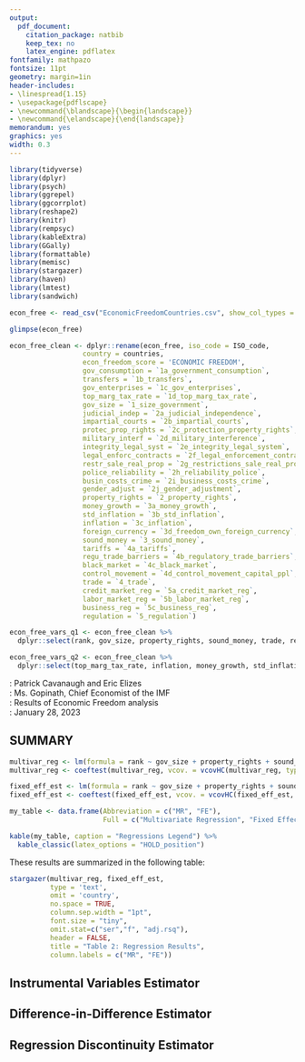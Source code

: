 ```yaml
---
output:
  pdf_document:
    citation_package: natbib
    keep_tex: no
    latex_engine: pdflatex
fontfamily: mathpazo
fontsize: 11pt
geometry: margin=1in
header-includes: 
- \linespread{1.15}
- \usepackage{pdflscape}
- \newcommand{\blandscape}{\begin{landscape}}
- \newcommand{\elandscape}{\end{landscape}}
memorandum: yes
graphics: yes
width: 0.3
---
```


```r
library(tidyverse)
library(dplyr)
library(psych)
library(ggrepel)
library(ggcorrplot)
library(reshape2)
library(knitr)
library(rempsyc)
library(kableExtra)
library(GGally)
library(formattable)
library(memisc)
library(stargazer)
library(haven)
library(lmtest)
library(sandwich)
```

```r
econ_free <- read_csv("EconomicFreedomCountries.csv", show_col_types = FALSE)
```

```r
glimpse(econ_free)
```

```r
econ_free_clean <- dplyr::rename(econ_free, iso_code = ISO_code,
                  country = countries,
                  econ_freedom_score = 'ECONOMIC FREEDOM',
                  gov_consumption = `1a_government_consumption`,
                  transfers = `1b_transfers`,
                  gov_enterprises = `1c_gov_enterprises`,
                  top_marg_tax_rate = `1d_top_marg_tax_rate`,
                  gov_size = `1_size_government`,
                  judicial_indep = `2a_judicial_independence`,
                  impartial_courts = `2b_impartial_courts`,
                  protec_prop_rights = `2c_protection_property_rights`,
                  military_interf = `2d_military_interference`,
                  integrity_legal_syst = `2e_integrity_legal_system`, 
                  legal_enforc_contracts = `2f_legal_enforcement_contracts`,
                  restr_sale_real_prop = `2g_restrictions_sale_real_property`,
                  police_reliability = `2h_reliability_police`,
                  busin_costs_crime = `2i_business_costs_crime`,
                  gender_adjust = `2j_gender_adjustment`,
                  property_rights = `2_property_rights`,
                  money_growth = `3a_money_growth`,
                  std_inflation = `3b_std_inflation`,
                  inflation = `3c_inflation`,
                  foreign_currency = `3d_freedom_own_foreign_currency`,
                  sound_money = `3_sound_money`,
                  tariffs = `4a_tariffs`,
                  regu_trade_barriers = `4b_regulatory_trade_barriers`,
                  black_market = `4c_black_market`,
                  control_movement = `4d_control_movement_capital_ppl`,
                  trade = `4_trade`,
                  credit_market_reg = `5a_credit_market_reg`,
                  labor_market_reg = `5b_labor_market_reg`,
                  business_reg = `5c_business_reg`,
                  regulation = `5_regulation`)
```

```r
econ_free_vars_q1 <- econ_free_clean %>%
  dplyr::select(rank, gov_size, property_rights, sound_money, trade, regulation)

econ_free_vars_q2 <- econ_free_clean %>%
  dplyr::select(top_marg_tax_rate, inflation, money_growth, std_inflation, regu_trade_barriers, business_reg)
```

\begin{center}\textbf{MEMORANDUM}\end{center}

\textbf{FROM}: Patrick Cavanaugh and Eric Elizes  
\textbf{TO}: Ms. Gopinath, Chief Economist of the IMF  
\textbf{SUBJECT}: Results of Economic Freedom analysis  
\textbf{DATE}: January 28, 2023

\par\noindent\rule{\textwidth}{0.4pt}



## SUMMARY 

```r
multivar_reg <- lm(formula = rank ~ gov_size + property_rights + sound_money + trade + regulation, data = econ_free_clean)
multivar_reg <- coeftest(multivar_reg, vcov. = vcovHC(multivar_reg, type = 'HC1'))

fixed_eff_est <- lm(formula = rank ~ gov_size + property_rights + sound_money + trade + regulation + country , data = econ_free_clean)
fixed_eff_est <- coeftest(fixed_eff_est, vcov. = vcovHC(fixed_eff_est, type = 'HC1'))
```

```r
my_table <- data.frame(Abbreviation = c("MR", "FE"),
                       Full = c("Multivariate Regression", "Fixed Effects Estimator"))

kable(my_table, caption = "Regressions Legend") %>%
  kable_classic(latex_options = "HOLD_position")
```

These results are summarized in the following table:

\newpage
\blandscape

```r
stargazer(multivar_reg, fixed_eff_est,
          type = 'text',
          omit = 'country',
          no.space = TRUE,
          column.sep.width = "1pt",
          font.size = "tiny",
          omit.stat=c("ser","f", "adj.rsq"),
          header = FALSE,
          title = "Table 2: Regression Results",
          column.labels = c("MR", "FE"))
```

\elandscape
\newpage

## Instrumental Variables Estimator

## Difference-in-Difference Estimator

## Regression Discontinuity Estimator


